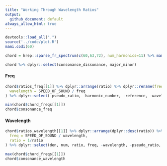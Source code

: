 ```yaml
---
title: "Working Through Wavelength Ratios"
output:
  github_document: default
always_allow_html: true
---
```


```r
devtools::load_all(".")
source('../code/plot.R')
mami.codi(60)
```

```r
chord = hrep::sparse_fr_spectrum(c(60,63,72), num_harmonics=11) %>% mami.codi(verbose=T)
```

```r
chord %>% dplyr::select(consonance_dissonance, major_minor)
```

#### Freq

```r
chord$ratios_freq[[1]] %>% dplyr::arrange(ratio) %>% dplyr::rename(freq=pitch) %>% dplyr::mutate(
  wavelength = SPEED_OF_SOUND / freq
) %>% dplyr::select(-pseudo_ratio, -harmonic_number, -reference, -wavelength)
```

```r
min(chord$chord_freqs[[1]])
chord$consonance_freq
```

#### Wavelength

```r
chord$ratios_wavelength[[1]] %>% dplyr::arrange(dplyr::desc(ratio)) %>% dplyr::rename(wavelength=pitch) %>% dplyr::mutate(
  freq = SPEED_OF_SOUND / wavelength,
  ratio = 1/ratio
) %>% dplyr::select(den, num, ratio, freq, -wavelength, -pseudo_ratio, -harmonic_number, -reference)
```

```r
max(chord$chord_freqs[[1]])
chord$consonance_wavelength
```
